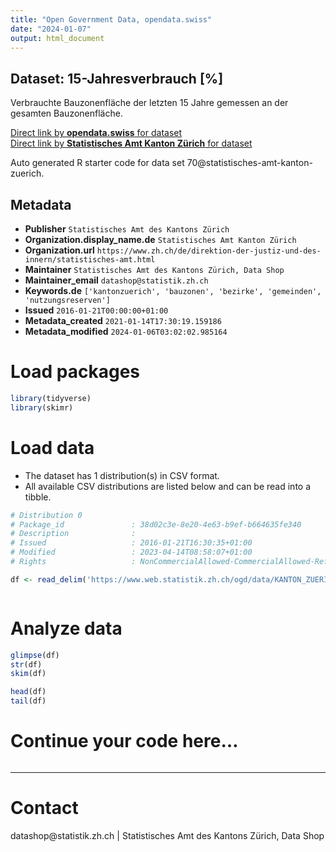 ```yaml
---
title: "Open Government Data, opendata.swiss"
date: "2024-01-07"
output: html_document
---
```


## Dataset: 15-Jahresverbrauch  [%]

Verbrauchte Bauzonenfläche der letzten 15 Jahre gemessen an der gesamten Bauzonenfläche.

[Direct link by **opendata.swiss** for dataset](https://opendata.swiss/de/dataset/15-jahresverbrauch)<br>
[Direct link by **Statistisches Amt Kanton Zürich** for dataset](https://www.zh.ch/de/politik-staat/gemeinden/gemeindeportraet.html)

Auto generated R starter code for data set 70@statistisches-amt-kanton-zuerich.

## Metadata

- **Publisher** `Statistisches Amt des Kantons Zürich`
- **Organization.display_name.de** `Statistisches Amt Kanton Zürich`
- **Organization.url** `https://www.zh.ch/de/direktion-der-justiz-und-des-innern/statistisches-amt.html`
- **Maintainer** `Statistisches Amt des Kantons Zürich, Data Shop`
- **Maintainer_email** `datashop@statistik.zh.ch`
- **Keywords.de** `['kantonzuerich', 'bauzonen', 'bezirke', 'gemeinden', 'nutzungsreserven']`
- **Issued** `2016-01-21T00:00:00+01:00`
- **Metadata_created** `2021-01-14T17:30:19.159186`
- **Metadata_modified** `2024-01-06T03:02:02.985164`


# Load packages

```r

library(tidyverse)
library(skimr)

```

# Load data

-   The dataset has 1 distribution(s) in CSV format.
-   All available CSV distributions are listed below and can be read into a tibble.

```r

# Distribution 0
# Package_id               : 38d02c3e-8e20-4e63-b9ef-b664635fe340
# Description              : 
# Issued                   : 2016-01-21T16:30:35+01:00
# Modified                 : 2023-04-14T08:58:07+01:00
# Rights                   : NonCommercialAllowed-CommercialAllowed-ReferenceRequired

df <- read_delim('https://www.web.statistik.zh.ch/ogd/data/KANTON_ZUERICH_46.csv')



```

# Analyze data

```r

glimpse(df)
str(df)
skim(df)

head(df)
tail(df)

```

# Continue your code here...

```r

```

------------------------------------------------------------------------

# Contact

datashop@statistik.zh.ch | Statistisches Amt des Kantons Zürich, Data Shop
